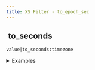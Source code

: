 ```yaml
---
title: XS Filter - to_epoch_sec
---
```


## <img src="../assets/docuBadge (11).png" alt="" data-size="line"> to\_seconds <a href="#xs-to_epoch_sec" id="xs-to_epoch_sec"></a>

`value|to_seconds:timezone`

<details>

<summary>Examples</summary>

```javascript
"2024-01-01"|to_seconds:"UTC"    // Returns seconds since Unix epoch
"now"|to_seconds:"UTC"           // Returns current seconds since Unix epoch
```

</details>
